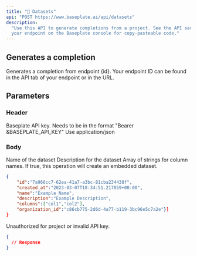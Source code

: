 ```yaml
---
title: "📕 Datasets"
api: "POST https://www.baseplate.ai/api/datasets"
description:
  "Use this API to generate completions from a project. See the API section of
  your endpoint on the Baseplate console for copy-pasteable code."
---
```


## Generates a completion

Generates a completion from endpoint {id}. Your endpoint ID can be found in the
API tab of your endpoint or in the URL.

## Parameters

### Header

<ParamField path="Authorization" type="" required>
  Baseplate API key. Needs to be in the format "Bearer &BASEPLATE_API_KEY"
</ParamField>
<ParamField path="Content-Type" type="">
  Use application/json
</ParamField>

### Body

<ParamField body="name" type="" requipred>
  Name of the dataset
</ParamField>
<ParamField body="description" type="">
  Description for the dataset
</ParamField>
<ParamField body="columns" type="Array">
  Array of strings for column names.
</ParamField>
<ParamField body="embedded" type="Boolean">
  If true, this operation will create an embedded dataset.
</ParamField>

<Tabs>
<Tab title="🟢 200: OK">

```json
{
    "id":"7a966cc7-62ea-41a7-a3bc-81cba234438f",
    "created_at":"2023-03-07T18:34:51.217059+00:00",
    "name":"Example Name",
    "description":"Example Description",
    "columns":["col1","col2"],
    "organization_id":"c86cb775-2d6d-4a77-b119-3bc96e5c7a2e"}]
}
```

</Tab>

<Tab title="🟠 401: Unauthorized">

Unauthorized for project or invalid API key.

```json
{
  // Response
}
```

</Tab>
</Tabs>
